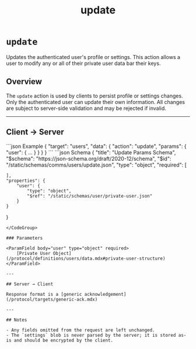 ﻿---
title: "update"
---

# `update`

Updates the authenticated user's profile or settings. This action allows a user to modify any or all of their private user data
bar their keys.

## Overview

The `update` action is used by clients to persist profile or settings changes. Only the authenticated user can update their own information.
All changes are subject to server-side validation and may be rejected if invalid.

---

## Client → Server

<CodeGroup>
```json Example
{
    "target": "users",
    "data": {
        "action": "update",
        "params": {
            "user": {  ...  }
        }
    }
}
```
```json Schema
{
    "title": "Update Params Schema",
    "$schema": "https://json-schema.org/draft/2020-12/schema",
    "$id": "/static/schemas/comms/users/update.json",
    "type": "object",
    "required": [

    ],
    "properties": {
        "user": {
            "type": "object",
            "$ref": "/static/schemas/user/private-user.json"
        }
    }
}
```
</CodeGroup>

### Parameters

<ParamField body="user" type="object" required>
    [Private User Object](/protocol/definitions/users/data.mdx#private-user-structure)
</ParamField>

---

## Server → Client

Response format is a [generic acknowledgement](/protocol/targets/generic-ack.mdx)

---

## Notes

- Any fields omitted from the request are left unchanged.
- The `settings` blob is never parsed by the server; it is stored as-is and should be encrypted by the client.
